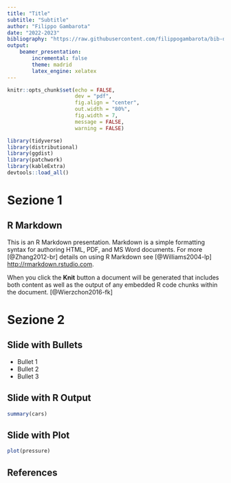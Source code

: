 ```yaml
---
title: "Title"
subtitle: "Subtitle"
author: "Filippo Gambarota"
date: "2022-2023"
bibliography: "https://raw.githubusercontent.com/filippogambarota/bib-database/main/references.bib"
output:
    beamer_presentation:
        incremental: false
        theme: madrid
        latex_engine: xelatex
---
```


```r
knitr::opts_chunk$set(echo = FALSE, 
                      dev = "pdf", 
                      fig.align = "center",
                      out.width = "80%",
                      fig.width = 7,
                      message = FALSE, 
                      warning = FALSE)
```

```r
library(tidyverse)
library(distributional)
library(ggdist)
library(patchwork)
library(kableExtra)
devtools::load_all()
```

# Sezione 1

## R Markdown

This is an R Markdown presentation. Markdown is a simple formatting syntax for authoring HTML, PDF, and MS Word documents. For more [@Zhang2012-br] details on using R Markdown see [@Williams2004-lp] <http://rmarkdown.rstudio.com>.

When you click the **Knit** button a document will be generated that includes both content as well as the output of any embedded R code chunks within the document. [@Wierzchon2016-fk]

# Sezione 2

## Slide with Bullets

- Bullet 1
- Bullet 2
- Bullet 3

## Slide with R Output

```r
summary(cars)
```

## Slide with Plot

```r
plot(pressure)
```

## References
